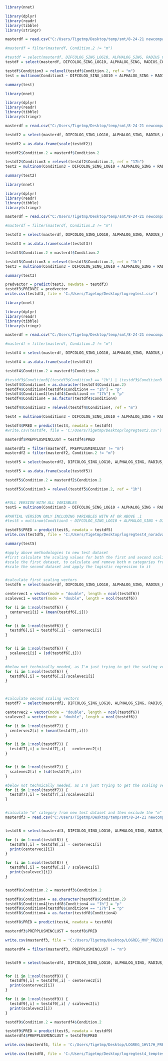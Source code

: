 ```{r}
library(nnet)

library(dplyr)
library(readr)
library(tibble)
library(stringr)

masterdf = read.csv("C:/Users/Tigetmp/Desktop/temp/smt/8-24-21 newcompanalysis/method1_final_cull_balance.csv")

#masterdf = filter(masterdf, Condition.2 != "m")

#testdf = select(masterdf, DIFCOLOG_SING_LOG10, ALPHALOG_SING, RADIUS_CONFINEMENT_SING_LOG10, DIFCO_RADIUSCONF_SING_LOG10, FIX250_LOG10, AVERAGE_DISPLACEMENT, AVERAGE_ROSE)
testdf = select(masterdf, DIFCOLOG_SING_LOG10, ALPHALOG_SING, RADIUS_CONFINEMENT_SING_LOG10, DIFCO_RADIUSCONF_SING_LOG10, FIX250_LOG10, AVERAGE_DISPLACEMENT, Condition.2)

testdf$Condition3 = relevel(testdf$Condition.2, ref = "m")
test = multinom(Condition3 ~ DIFCOLOG_SING_LOG10 + ALPHALOG_SING + RADIUS_CONFINEMENT_SING_LOG10 + DIFCO_RADIUSCONF_SING_LOG10 + FIX250_LOG10 + AVERAGE_DISPLACEMENT, data = testdf)


```

```{r}
summary(test)
```

```{r}
library(nnet)

library(dplyr)
library(readr)
library(tibble)
library(stringr)

masterdf = read.csv("C:/Users/Tigetmp/Desktop/temp/smt/8-24-21 newcompanalysis/method1_final_cull_balance.csv")

testdf2 = select(masterdf, DIFCOLOG_SING_LOG10, ALPHALOG_SING, RADIUS_CONFINEMENT_SING_LOG10, DIFCO_RADIUSCONF_SING_LOG10, FIX250_LOG10, AVERAGE_DISPLACEMENT)

testdf2 = as.data.frame(scale(testdf2))

testdf2$Condition.2 = masterdf$Condition.2

testdf2$Condition3 = relevel(testdf2$Condition.2, ref = "17h")
test2 = multinom(Condition3 ~ DIFCOLOG_SING_LOG10 + ALPHALOG_SING + RADIUS_CONFINEMENT_SING_LOG10 + DIFCO_RADIUSCONF_SING_LOG10 + FIX250_LOG10 + AVERAGE_DISPLACEMENT, data = testdf2)


```

```{r}
summary(test2)
```

```{r}
library(nnet)

library(dplyr)
library(readr)
library(tibble)
library(stringr)

masterdf = read.csv("C:/Users/Tigetmp/Desktop/temp/smt/8-24-21 newcompanalysis/method1_final_cull_balance.csv")

#masterdf = filter(masterdf, Condition.2 != "m")

testdf3 = select(masterdf, DIFCOLOG_SING_LOG10, ALPHALOG_SING, RADIUS_CONFINEMENT_SING_LOG10, DIFCO_RADIUSCONF_SING_LOG10, FIX250_LOG10, AVERAGE_DISPLACEMENT)

testdf3 = as.data.frame(scale(testdf3))

testdf3$Condition.2 = masterdf$Condition.2

testdf3$Condition3 = relevel(testdf3$Condition.2, ref = "1h")
test3 = multinom(Condition3 ~ DIFCOLOG_SING_LOG10 + ALPHALOG_SING + RADIUS_CONFINEMENT_SING_LOG10 + DIFCO_RADIUSCONF_SING_LOG10 + FIX250_LOG10 + AVERAGE_DISPLACEMENT, data = testdf3)


```

```{r}
summary(test3)
```

```{r}
predvector = predict(test3, newdata = testdf3)
testdf3$PREDVEC = predvector
write.csv(testdf3, file = 'C:/Users/Tigetmp/Desktop/logregtest.csv')

```

```{r}
library(nnet)

library(dplyr)
library(readr)
library(tibble)
library(stringr)

masterdf = read.csv("C:/Users/Tigetmp/Desktop/temp/smt/8-24-21 newcompanalysis/method1_final_cull_balance.csv")

#masterdf = filter(masterdf, Condition.2 != "m")

testdf4 = select(masterdf, DIFCOLOG_SING_LOG10, ALPHALOG_SING, RADIUS_CONFINEMENT_SING_LOG10, DIFCO_RADIUSCONF_SING_LOG10, FIX250_LOG10, AVERAGE_DISPLACEMENT)

testdf4 = as.data.frame(scale(testdf4))

testdf4$Condition.2 = masterdf$Condition.2

#testdf3$Condition3[(testdf3$Condition3 == "1h") | (testdf3$Condition3 == "17h")] = "p"
testdf4$Condition4 = as.character(testdf4$Condition.2)
testdf4$Condition4[testdf4$Condition4 == "1h"] = "p"
testdf4$Condition4[testdf4$Condition4 == "17h"] = "p"
testdf4$Condition4 = as.factor(testdf4$Condition4)

testdf4$Condition3 = relevel(testdf4$Condition4, ref = "m")

test4 = multinom(Condition3 ~ DIFCOLOG_SING_LOG10 + ALPHALOG_SING + RADIUS_CONFINEMENT_SING_LOG10 + DIFCO_RADIUSCONF_SING_LOG10 + FIX250_LOG10 + AVERAGE_DISPLACEMENT, data = testdf4)

testdf4$PRED = predict(test4, newdata = testdf4)
#write.csv(testdf4, file = 'C:/Users/Tigetmp/Desktop/logregtest2.csv')

masterdf$PREPPLUSMINCLUST = testdf4$PRED

masterdf2 = filter(masterdf, PREPPLUSMINCLUST != "m")
masterdf2 = filter(masterdf2, Condition.2 != "m")

testdf5 = select(masterdf2, DIFCOLOG_SING_LOG10, ALPHALOG_SING, RADIUS_CONFINEMENT_SING_LOG10, DIFCO_RADIUSCONF_SING_LOG10, FIX250_LOG10, AVERAGE_DISPLACEMENT)

testdf5 = as.data.frame(scale(testdf5))

testdf5$Condition.2 = masterdf2$Condition.2

testdf5$Condition3 = relevel(testdf5$Condition.2, ref = "1h")


#FULL VERSION WITH ALL VARIABLES
test5 = multinom(Condition3 ~ DIFCOLOG_SING_LOG10 + ALPHALOG_SING + RADIUS_CONFINEMENT_SING_LOG10 + DIFCO_RADIUSCONF_SING_LOG10 + FIX250_LOG10 + AVERAGE_DISPLACEMENT, data = testdf5)

#PARTIAL VERSION ONLY INCLUDING VARIABLES WITH AT OR ABOVE .1
#test5 = multinom(Condition3 ~ DIFCOLOG_SING_LOG10 + ALPHALOG_SING + DIFCO_RADIUSCONF_SING_LOG10  + AVERAGE_DISPLACEMENT, data = testdf5)

testdf5$PRED = predict(test5, newdata = testdf5)
write.csv(testdf5, file = 'C:/Users/Tigetmp/Desktop/logregtest4_noradvars_or_durbind.csv')
```

```{r}
summary(test5)
```

```{r}
#apply above methodologies to new test dataset
#first calculate the scaling values for both the first and second scaling operations
#scale the first dataset, to calculate and remove both m categories from the original dataset
#scale the second dataset and apply the logistic regression to it


#calculate first scaling vectors
testdf6 = select(masterdf, DIFCOLOG_SING_LOG10, ALPHALOG_SING, RADIUS_CONFINEMENT_SING_LOG10, DIFCO_RADIUSCONF_SING_LOG10, FIX250_LOG10, AVERAGE_DISPLACEMENT)

centervec1 = vector(mode = "double", length = ncol(testdf6))
scalevec1 = vector(mode = "double", length = ncol(testdf6))

for (i in 1:ncol(testdf6)) {
  centervec1[i] = (mean(testdf6[,i]))
}

for (i in 1:ncol(testdf6)) {
  testdf6[,i] = testdf6[,i] - centervec1[i]
}


for (i in 1:ncol(testdf6)) {
  scalevec1[i] = (sd(testdf6[,i]))
}

#below not technically needed, as I'm just trying to get the scaling vectors, not actually re-create a scaled testdf
for (i in 1:ncol(testdf6)) {
  testdf6[,i] = testdf6[,i]/scalevec1[i]
}



#calculate second scaling vectors
testdf7 = select(masterdf2, DIFCOLOG_SING_LOG10, ALPHALOG_SING, RADIUS_CONFINEMENT_SING_LOG10, DIFCO_RADIUSCONF_SING_LOG10, FIX250_LOG10, AVERAGE_DISPLACEMENT)

centervec2 = vector(mode = "double", length = ncol(testdf6))
scalevec2 = vector(mode = "double", length = ncol(testdf6))

for (i in 1:ncol(testdf7)) {
  centervec2[i] = (mean(testdf7[,i]))
}

for (i in 1:ncol(testdf7)) {
  testdf7[,i] = testdf7[,i] - centervec2[i]
}


for (i in 1:ncol(testdf7)) {
  scalevec2[i] = (sd(testdf7[,i]))
}

#below not technically needed, as I'm just trying to get the scaling vectors, not actually re-create a scaled testdf
for (i in 1:ncol(testdf7)) {
  testdf7[,i] = testdf7[,i]/scalevec2[i]
}


#calculate "m" category from new test dataset and then exclude the "m" categories
masterdf3 = read.csv("C:/Users/Tigetmp/Desktop/temp/smt/8-24-21 newcompanalysis/outlier_filtered_and_logged_data_all_sets_ksvm_formatted.csv")


testdf8 = select(masterdf3, DIFCOLOG_SING_LOG10, ALPHALOG_SING, RADIUS_CONFINEMENT_SING_LOG10, DIFCO_RADIUSCONF_SING_LOG10, FIX250_LOG10, AVERAGE_DISPLACEMENT)

for (i in 1:ncol(testdf8)) {
  testdf8[,i] = testdf8[,i] - centervec1[i]
  print(centervec1[i])
}

for (i in 1:ncol(testdf8)) {
  testdf8[,i] = testdf8[,i] / scalevec1[i]
  print(scalevec1[i])
}


testdf8$Condition.2 = masterdf3$Condition.2

testdf8$Condition4 = as.character(testdf8$Condition.2)
testdf8$Condition4[testdf8$Condition4 == "1h"] = "p"
testdf8$Condition4[testdf8$Condition4 == "17h"] = "p"
testdf8$Condition4 = as.factor(testdf8$Condition4)

testdf8$PRED = predict(test4, newdata = testdf8)

masterdf3$PREPPLUSMINCLUST = testdf8$PRED

write.csv(masterdf3, file = 'C:/Users/Tigetmp/Desktop/LOGREG_MVP_PREDCLUST.csv')

masterdf4 = filter(masterdf3, PREPPLUSMINCLUST != "m")


testdf9 = select(masterdf4, DIFCOLOG_SING_LOG10, ALPHALOG_SING, RADIUS_CONFINEMENT_SING_LOG10, DIFCO_RADIUSCONF_SING_LOG10, FIX250_LOG10, AVERAGE_DISPLACEMENT)


for (i in 1:ncol(testdf9)) {
  testdf9[,i] = testdf9[,i] - centervec2[i]
  print(centervec2[i])
}

for (i in 1:ncol(testdf9)) {
  testdf9[,i] = testdf9[,i] / scalevec2[i]
  print(scalevec2[i])
}

testdf9$Condition.2 = masterdf4$Condition.2

testdf9$PRED = predict(test5, newdata = testdf9)
masterdf4$PREPPLUSMINCLUST = testdf9$PRED

write.csv(masterdf4, file = 'C:/Users/Tigetmp/Desktop/LOGREG_1HV17H_PREDCLUST.csv')
```
```{r}
write.csv(testdf8, file = 'C:/Users/Tigetmp/Desktop/logregtest4_temptest.csv')

```



